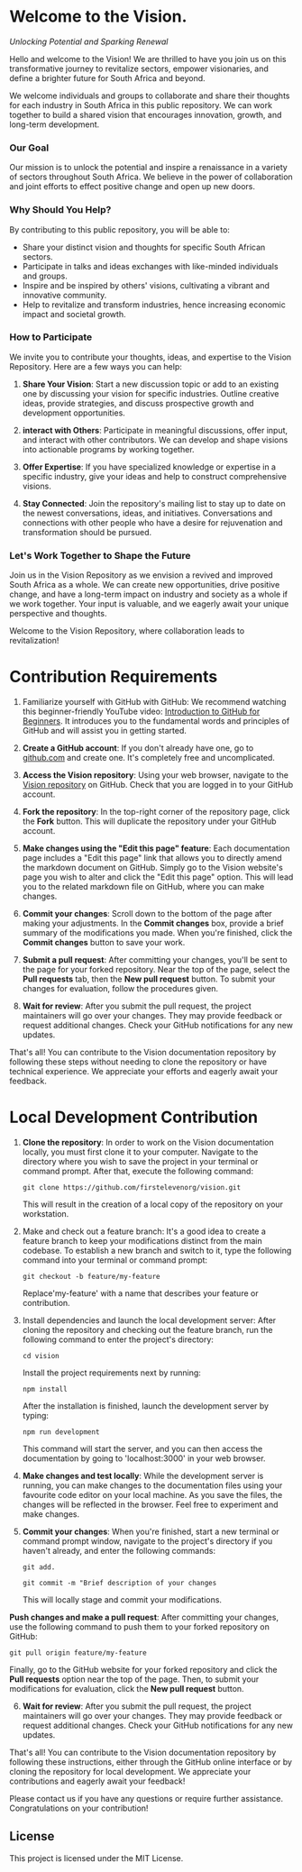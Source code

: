 # Welcome to the Vision.

_Unlocking Potential and Sparking Renewal_

Hello and welcome to the Vision! We are thrilled to have you join us on this transformative journey to revitalize sectors, empower visionaries, and define a brighter future for South Africa and beyond.

We welcome individuals and groups to collaborate and share their thoughts for each industry in South Africa in this public repository. We can work together to build a shared vision that encourages innovation, growth, and long-term development.

### Our Goal

Our mission is to unlock the potential and inspire a renaissance in a variety of sectors throughout South Africa. We believe in the power of collaboration and joint efforts to effect positive change and open up new doors.

### Why Should You Help?

By contributing to this public repository, you will be able to:

- Share your distinct vision and thoughts for specific South African sectors.
- Participate in talks and ideas exchanges with like-minded individuals and groups.
- Inspire and be inspired by others' visions, cultivating a vibrant and innovative community.
- Help to revitalize and transform industries, hence increasing economic impact and societal growth.

### How to Participate

We invite you to contribute your thoughts, ideas, and expertise to the Vision Repository. Here are a few ways you can help:

1. **Share Your Vision**: Start a new discussion topic or add to an existing one by discussing your vision for specific industries. Outline creative ideas, provide strategies, and discuss prospective growth and development opportunities.

2. **interact with Others**: Participate in meaningful discussions, offer input, and interact with other contributors. We can develop and shape visions into actionable programs by working together.

3. **Offer Expertise**: If you have specialized knowledge or expertise in a specific industry, give your ideas and help to construct comprehensive visions.

4. **Stay Connected**: Join the repository's mailing list to stay up to date on the newest conversations, ideas, and initiatives. Conversations and connections with other people who have a desire for rejuvenation and transformation should be pursued.

### Let's Work Together to Shape the Future

Join us in the Vision Repository as we envision a revived and improved South Africa as a whole. We can create new opportunities, drive positive change, and have a long-term impact on industry and society as a whole if we work together. Your input is valuable, and we eagerly await your unique perspective and thoughts.

Welcome to the Vision Repository, where collaboration leads to revitalization!

# Contribution Requirements

1. Familiarize yourself with GitHub with GitHub: We recommend watching this beginner-friendly YouTube video: [Introduction to GitHub for Beginners](https://youtube.com/watch?v=BCQHnlnPusY&list=PLRqwX-V7Uu6ZF9C0YMKuns9sLDzK6zoiV). It introduces you to the fundamental words and principles of GitHub and will assist you in getting started.

2. **Create a GitHub account**: If you don't already have one, go to [github.com](https://github.com) and create one. It's completely free and uncomplicated.

3. **Access the Vision repository**: Using your web browser, navigate to the [Vision repository](https://github.com/firstelevenorg/vision) on GitHub. Check that you are logged in to your GitHub account.

4. **Fork the repository**: In the top-right corner of the repository page, click the **Fork** button. This will duplicate the repository under your GitHub account.

5. **Make changes using the "Edit this page" feature**: Each documentation page includes a "Edit this page" link that allows you to directly amend the markdown document on GitHub. Simply go to the Vision website's page you wish to alter and click the "Edit this page" option. This will lead you to the related markdown file on GitHub, where you can make changes.

6. **Commit your changes**: Scroll down to the bottom of the page after making your adjustments. In the **Commit changes** box, provide a brief summary of the modifications you made. When you're finished, click the **Commit changes** button to save your work.

7. **Submit a pull request**: After committing your changes, you'll be sent to the page for your forked repository. Near the top of the page, select the **Pull requests** tab, then the **New pull request** button. To submit your changes for evaluation, follow the procedures given.

8. **Wait for review**: After you submit the pull request, the project maintainers will go over your changes. They may provide feedback or request additional changes. Check your GitHub notifications for any new updates.

That's all! You can contribute to the Vision documentation repository by following these steps without needing to clone the repository or have technical experience. We appreciate your efforts and eagerly await your feedback.

# Local Development Contribution 

1. **Clone the repository**: In order to work on the Vision documentation locally, you must first clone it to your computer. Navigate to the directory where you wish to save the project in your terminal or command prompt. After that, execute the following command:

   `git clone https://github.com/firstelevenorg/vision.git`

   This will result in the creation of a local copy of the repository on your workstation.

2. Make and check out a feature branch: It's a good idea to create a feature branch to keep your modifications distinct from the main codebase. To establish a new branch and switch to it, type the following command into your terminal or command prompt:

   `git checkout -b feature/my-feature`

   Replace'my-feature' with a name that describes your feature or contribution.

3. Install dependencies and launch the local development server: After cloning the repository and checking out the feature branch, run the following command to enter the project's directory:

   `cd vision`

   Install the project requirements next by running:

   `npm install`

   After the installation is finished, launch the development server by typing:

   `npm run development`

   This command will start the server, and you can then access the documentation by going to 'localhost:3000' in your web browser.

4. **Make changes and test locally**: While the development server is running, you can make changes to the documentation files using your favourite code editor on your local machine. As you save the files, the changes will be reflected in the browser. Feel free to experiment and make changes.

5. **Commit your changes**: When you're finished, start a new terminal or command prompt window, navigate to the project's directory if you haven't already, and enter the following commands:

   `git add.`

   `git commit -m "Brief description of your changes`

   This will locally stage and commit your modifications.

**Push changes and make a pull request**: After committing your changes, use the following command to push them to your forked repository on GitHub:

`git pull origin feature/my-feature`

Finally, go to the GitHub website for your forked repository and click the **Pull requests** option near the top of the page. Then, to submit your modifications for evaluation, click the **New pull request** button.

6. **Wait for review**: After you submit the pull request, the project maintainers will go over your changes. They may provide feedback or request additional changes. Check your GitHub notifications for any new updates.

That's all! You can contribute to the Vision documentation repository by following these instructions, either through the GitHub online interface or by cloning the repository for local development. We appreciate your contributions and eagerly await your feedback!

Please contact us if you have any questions or require further assistance. Congratulations on your contribution!

## License

This project is licensed under the MIT License.
